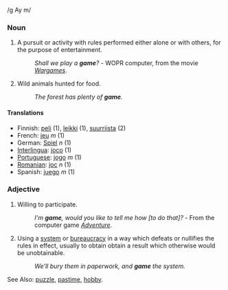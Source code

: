/g Ay m/
===Noun===

# A pursuit or activity with rules performed either alone or with others, for the purpose of entertainment. 
#:''Shall we play a '''game'''?'' - WOPR computer, from the movie ''[[w:Wargames|Wargames]]''.
#Wild animals hunted for food.  
#:''The forest has plenty of '''game'''.''

====Translations====
*Finnish: [[peli]] (1), [[leikki]] (1), [[suurriista]] (2)
*French: [[jeu]] ''m'' (1)
*German: [[Spiel]] ''n'' (1)
*[[Interlingua]]: [[joco]] (1)
*[[Portuguese]]: [[jogo]] ''m'' (1)
*[[Romanian]]: [[joc]] ''n'' (1)
*Spanish: [[juego]] ''m'' (1)

===Adjective===

#Willing to participate. 
#:''I'm '''game''', would you like to tell me how [to do that]?'' - From the computer game ''[[Adventure]]''.
#Using a [[system]] or [[bureaucracy]] in a way which defeats or nullifies the rules in effect, usually to obtain obtain a result which otherwise would be unobtainable.
#:''We'll bury them in paperwork, and '''game''' the system.''

See Also: [[puzzle]], [[pastime]], [[hobby]].